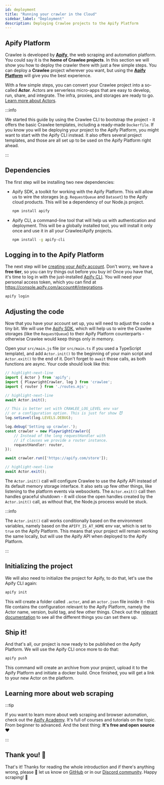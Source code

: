 ```yaml
---
id: deployment
title: "Running your crawler in the Cloud"
sidebar_label: "Deployment"
description: Deploying Crawlee projects to the Apify Platform
---
```


## Apify Platform

Crawlee is developed by [**Apify**](https://apify.com), the web scraping and automation platform. You could say it is the **home of Crawlee projects**. In this section we will show you how to deploy the crawler there with just a few simple steps. You can deploy a **Crawlee** project wherever you want, but using the [**Apify Platform**](https://console.apify.com) will give you the best experience.

[//]: # (TODO mention the other deployment guides here once they are available)

With a few simple steps, you can convert your Crawlee project into a so-called **Actor**. Actors are serverless micro-apps that are easy to develop, run, share, and integrate. The infra, proxies, and storages are ready to go. [Learn more about Actors](https://apify.com/actors).

:::info

We started this guide by using the Crawlee CLI to bootstrap the project - it offers the basic Crawlee templates, including a ready-made `Dockerfile`. If you know you will be deploying your project to the Apify Platform, you might want to start with the Apify CLI instead. It also offers several project templates, and those are all set up to be used on the Apify Platform right ahead.

:::

## Dependencies

The first step will be installing two new dependencies:

- Apify SDK, a toolkit for working with the Apify Platform. This will allow us to wire the storages (e.g. `RequestQueue` and `Dataset`) to the Apify cloud products. This will be a dependency of our Node.js project.
    ```bash
    npm install apify
    ```

- Apify CLI, a command-line tool that will help us with authentication and deployment. This will be a globally installed tool, you will install it only once and use it in all your Crawlee/Apify projects.
    ```bash
    npm install -g apify-cli
    ```

## Logging in to the Apify Platform

The next step will be [creating your Apify account](https://console.apify.com/sign-up). Don't worry, we have a **free tier**, so you can try things out before you buy in! Once you have that, it's time to log in with the just-installed [Apify CLI](https://docs.apify.com/cli/). You will need your personal access token, which you can find at https://console.apify.com/account#/integrations.

```bash
apify login
```

## Adjusting the code

Now that you have your account set up, you will need to adjust the code a tiny bit. We will use the [Apify SDK](https://docs.apify.com/sdk/js/), which will help us to wire the Crawlee storages (like the `RequestQueue`) to their Apify Platform counterparts - otherwise Crawlee would keep things only in memory.

Open your `src/main.js` file (or `src/main.ts` if you used a TypeScript template), and add `Actor.init()` to the beginning of your main script and `Actor.exit()` to the end of it. Don't forget to `await` those calls, as both functions are async. Your code should look like this:

```ts title="src/main.js"
// highlight-next-line
import { Actor } from 'apify';
import { PlaywrightCrawler, log } from 'crawlee';
import { router } from './routes.mjs';

// highlight-next-line
await Actor.init();

// This is better set with CRAWLEE_LOG_LEVEL env var
// or a configuration option. This is just for show 😈
log.setLevel(log.LEVELS.DEBUG);

log.debug('Setting up crawler.');
const crawler = new PlaywrightCrawler({
    // Instead of the long requestHandler with
    // if clauses we provide a router instance.
    requestHandler: router,
});

await crawler.run(['https://apify.com/store']);

// highlight-next-line
await Actor.exit();
```

The `Actor.init()` call will configure Crawlee to use the Apify API instead of its default memory storage interface. It also sets up few other things, like listening to the platform events via websockets. The `Actor.exit()` call then handles graceful shutdown - it will close the open handles created by the `Actor.init()` call, as without that, the Node.js process would be stuck.

:::info

The `Actor.init()` call works conditionally based on the environment variables, namely based on the `APIFY_IS_AT_HOME` env var, which is set to `true` on the Apify Platform. This means that your project will remain working the same locally, but will use the Apify API when deployed to the Apify Platform.

:::

## Initializing the project

We will also need to initialize the project for Apify, to do that, let's use the Apify CLI again:

```bash
apify init
```

This will create a folder called `.actor`, and an `actor.json` file inside it - this file contains the configuration relevant to the Apify Platform, namely the Actor name, version, build tag, and few other things. Check out the [relevant documentation](https://docs.apify.com/platform/actors/development/actor-definition/actor-json) to see all the different things you can set there up.

## Ship it!

And that's all, our project is now ready to be published on the Apify Platform. We will use the Apify CLI once more to do that:

```bash
apify push
```

This command will create an archive from your project, upload it to the Apify Platform and initiate a docker build. Once finished, you will get a link to your new Actor on the platform.

## Learning more about web scraping

:::tip

If you want to learn more about web scraping and browser automation, check out the [Apify Academy](https://developers.apify.com/academy). It's full of courses and tutorials on the topic. From beginner to advanced. And the best thing: **It's free and open source** ❤️

:::

## Thank you! 🎉

That's it! Thanks for reading the whole introduction and if there's anything wrong, please 🙏 let us know on [GitHub](https://github.com/apify/crawlee) or in our [Discord community](https://discord.com/invite/jyEM2PRvMU). Happy scraping! 👋
